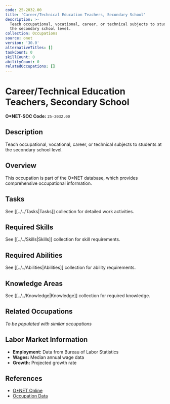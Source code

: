 ```yaml
---
code: 25-2032.00
title: 'Career/Technical Education Teachers, Secondary School'
description: >-
  Teach occupational, vocational, career, or technical subjects to students at
  the secondary school level.
collection: Occupations
source: onet
version: '30.0'
alternativeTitles: []
taskCount: 0
skillCount: 0
abilityCount: 0
relatedOccupations: []
---
```

# Career/Technical Education Teachers, Secondary School

**O*NET-SOC Code:** `25-2032.00`

## Description

Teach occupational, vocational, career, or technical subjects to students at the secondary school level.

## Overview

This occupation is part of the O*NET database, which provides comprehensive occupational information.

## Tasks

See [[../../Tasks|Tasks]] collection for detailed work activities.

## Required Skills

See [[../../Skills|Skills]] collection for skill requirements.

## Required Abilities

See [[../../Abilities|Abilities]] collection for ability requirements.

## Knowledge Areas

See [[../../Knowledge|Knowledge]] collection for required knowledge.

## Related Occupations

*To be populated with similar occupations*

## Labor Market Information

- **Employment:** Data from Bureau of Labor Statistics
- **Wages:** Median annual wage data
- **Growth:** Projected growth rate

## References

- [O*NET Online](https://www.onetonline.org/link/summary/25-2032.00)
- [Occupation Data](https://www.onetcenter.org/)

